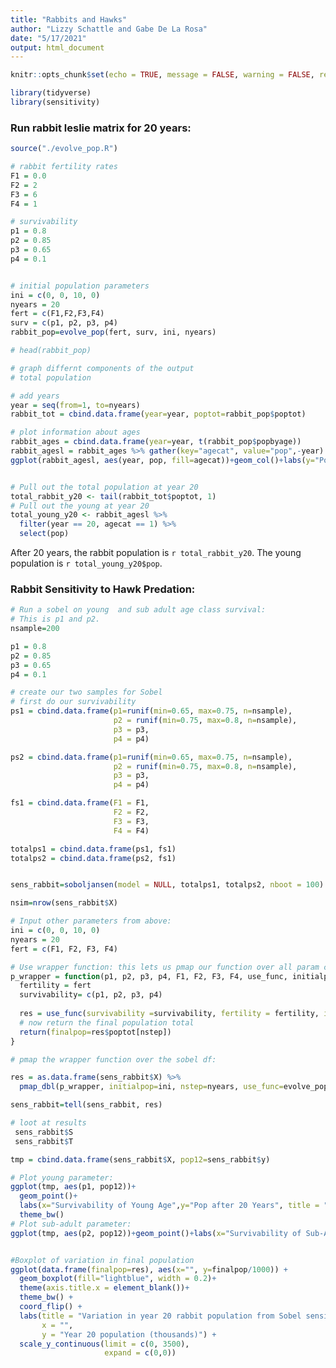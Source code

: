 ```yaml
---
title: "Rabbits and Hawks"
author: "Lizzy Schattle and Gabe De La Rosa"
date: "5/17/2021"
output: html_document
---
```


```r
knitr::opts_chunk$set(echo = TRUE, message = FALSE, warning = FALSE, result = FALSE)
```

```r
library(tidyverse)
library(sensitivity)
```


### Run rabbit leslie matrix for 20 years:
```r
source("./evolve_pop.R")

# rabbit fertility rates
F1 = 0.0
F2 = 2
F3 = 6
F4 = 1

# survivability 
p1 = 0.8
p2 = 0.85
p3 = 0.65
p4 = 0.1


# initial population parameters
ini = c(0, 0, 10, 0)
nyears = 20
fert = c(F1,F2,F3,F4)
surv = c(p1, p2, p3, p4)
rabbit_pop=evolve_pop(fert, surv, ini, nyears)

# head(rabbit_pop)

# graph differnt components of the output
# total population

# add years 
year = seq(from=1, to=nyears)
rabbit_tot = cbind.data.frame(year=year, poptot=rabbit_pop$poptot)

# plot information about ages
rabbit_ages = cbind.data.frame(year=year, t(rabbit_pop$popbyage))
rabbit_agesl = rabbit_ages %>% gather(key="agecat", value="pop",-year)
ggplot(rabbit_agesl, aes(year, pop, fill=agecat))+geom_col()+labs(y="Population", fill="Age Group")


# Pull out the total population at year 20
total_rabbit_y20 <- tail(rabbit_tot$poptot, 1)
# Pull out the young at year 20
total_young_y20 <- rabbit_agesl %>% 
  filter(year == 20, agecat == 1) %>% 
  select(pop)
```

After 20 years, the rabbit population is `r total_rabbit_y20`. The young population is `r total_young_y20$pop`.

### Rabbit Sensitivity to Hawk Predation:

```r
# Run a sobel on young  and sub adult age class survival:
# This is p1 and p2.
nsample=200

p1 = 0.8
p2 = 0.85
p3 = 0.65
p4 = 0.1

# create our two samples for Sobel
# first do our survivability
ps1 = cbind.data.frame(p1=runif(min=0.65, max=0.75, n=nsample), 
                       p2 = runif(min=0.75, max=0.8, n=nsample),
                       p3 = p3, 
                       p4 = p4)

ps2 = cbind.data.frame(p1=runif(min=0.65, max=0.75, n=nsample), 
                       p2 = runif(min=0.75, max=0.8, n=nsample),
                       p3 = p3, 
                       p4 = p4)

fs1 = cbind.data.frame(F1 = F1,
                       F2 = F2,
                       F3 = F3,
                       F4 = F4)

totalps1 = cbind.data.frame(ps1, fs1)
totalps2 = cbind.data.frame(ps2, fs1)


sens_rabbit=soboljansen(model = NULL, totalps1, totalps2, nboot = 100)

nsim=nrow(sens_rabbit$X)

# Input other parameters from above:
ini = c(0, 0, 10, 0)
nyears = 20
fert = c(F1, F2, F3, F4)

# Use wrapper function: this lets us pmap our function over all param combos
p_wrapper = function(p1, p2, p3, p4, F1, F2, F3, F4, use_func, initialpop, nstep){
  fertility = fert
  survivability= c(p1, p2, p3, p4)
  
  res = use_func(survivability =survivability, fertility = fertility, initialpop=initialpop, nstep=nstep)
  # now return the final population total
  return(finalpop=res$poptot[nstep])
}

# pmap the wrapper function over the sobel df:

res = as.data.frame(sens_rabbit$X) %>% 
  pmap_dbl(p_wrapper, initialpop=ini, nstep=nyears, use_func=evolve_pop)

sens_rabbit=tell(sens_rabbit, res)

# loot at results
 sens_rabbit$S
 sens_rabbit$T
```


```r
tmp = cbind.data.frame(sens_rabbit$X, pop12=sens_rabbit$y)

# Plot young parameter:
ggplot(tmp, aes(p1, pop12))+
  geom_point()+
  labs(x="Survivability of Young Age",y="Pop after 20 Years", title = "Rabbit population sensitivity to young age survival") +
  theme_bw()
# Plot sub-adult parameter:
ggplot(tmp, aes(p2, pop12))+geom_point()+labs(x="Survivability of Sub-Adult",y="Pop after 20 Years",title = "Rabbit population sensitivity to sub-adult survival") + theme_bw()


#Boxplot of variation in final population
ggplot(data.frame(finalpop=res), aes(x="", y=finalpop/1000)) +
  geom_boxplot(fill="lightblue", width = 0.2)+
  theme(axis.title.x = element_blank())+
  theme_bw() +
  coord_flip() +
  labs(title = "Variation in year 20 rabbit population from Sobel sensitivity analysis",
       x = "",
       y = "Year 20 population (thousands)") +
  scale_y_continuous(limit = c(0, 3500),
                     expand = c(0,0))

```

